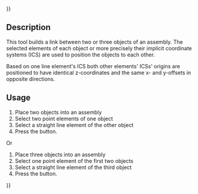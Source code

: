 {{UnfinishedDocu{{#translation:}}}}
<languages/>
<translate>

<!--T:1-->
{{Docnav
|[[Assembly3_ConstraintSymmetricVertical|Symmetric vertical]]
|[[Assembly3_ConstraintPointsHorizontal|Points horizontal]]
|[[Assembly3_Workbench|Assembly3]]
|IconL=Assembly_ConstraintGeneral.svg
|IconR=Assembly_ConstraintPointsHorizontal.svg
|IconC=Assembly3_workbench_icon.svg
}}

<!--T:2-->
{{GuiCommand
|Name=Assembly3 ConstraintSymmetricLine
|Icon=Assembly_ConstraintSymmetricLine.svg
|Workbenches=[[Assembly3_Workbench|Assembly3]]
}}

== Description == <!--T:3-->

<!--T:4-->
This tool builds a link between two or three objects of an assembly. The selected elements of each object or more precisely their implicit coordinate systems (ICS) are used to position the objects to each other.

<!--T:5-->
Based on one line element's ICS both other elements' ICSs' origins are positioned to have identical z-coordinates and the same x- and y-offsets in opposite directions.

== Usage == <!--T:6-->

<!--T:7-->
# Place two objects into an assembly
# Select two point elements of one object
# Select a straight line element of the other object
# Press the {{Button|[[Image:Assembly_ConstraintSymmetricLine.svg|16px]] [[Assembly3_ConstraintSymmetricLine|Symmetric line]]}} button.

<!--T:8-->
Or

<!--T:9-->
# Place three objects into an assembly
# Select one point element of the first two objects
# Select a straight line element of the third object
# Press the {{Button|[[Image:Assembly_ConstraintSymmetricLine.svg|16px]] [[Assembly3_ConstraintSymmetricLine|Symmetric line]]}} button.


<!--T:10-->
{{Docnav
|[[Assembly3_ConstraintSymmetricVertical|Symmetric vertical]]
|[[Assembly3_ConstraintPointsHorizontal|Points horizontal]]
|[[Assembly3_Workbench|Assembly3]]
|IconL=Assembly_ConstraintGeneral.svg
|IconR=Assembly_ConstraintPointsHorizontal.svg
|IconC=Assembly3_workbench_icon.svg
}}

</translate>
{{Userdocnavi{{#translation:}}}}